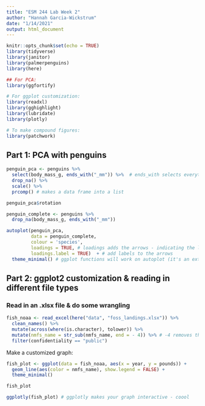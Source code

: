 ```yaml
---
title: "ESM 244 Lab Week 2"
author: "Hannah Garcia-Wickstrum"
date: "1/14/2021"
output: html_document
---
```


```r
knitr::opts_chunk$set(echo = TRUE)
library(tidyverse)
library(janitor)
library(palmerpenguins)
library(here)

## For PCA: 
library(ggfortify)

# For ggplot customization:
library(readxl)
library(gghighlight)
library(lubridate)
library(plotly)

# To make compound figures:
library(patchwork)
```

## Part 1: PCA with penguins

```r
penguin_pca <- penguins %>% 
  select(body_mass_g, ends_with("_mm")) %>%  # ends_with selects everything that ends with what you type in ""
  drop_na() %>% 
  scale() %>% 
  prcomp() # makes a data frame into a list

penguin_pca$rotation

penguin_complete <- penguins %>% 
  drop_na(body_mass_g, ends_with("_mm"))

autoplot(penguin_pca,
         data = penguin_complete, 
         colour = 'species',
         loadings = TRUE, # loadings adds the arrows - indicating the loadings of the different variables 
         loadings.label = TRUE)  + # add labels to the arrows
  theme_minimal() # ggplot functions will work on autoplot (it's an extension of ggplot)
```

## Part 2: ggplot2 customization & reading in different file types

### Read in an .xlsx file & do some wrangling

```r
fish_noaa <- read_excel(here("data", "foss_landings.xlsx")) %>% 
  clean_names() %>% 
  mutate(across(where(is.character), tolower)) %>% 
  mutate(nmfs_name = str_sub(nmfs_name, end = - 4)) %>% # -4 removes the last 4 characters in the nmfs_names observations
  filter(confidentiality == "public")
```

Make a customized graph: 
```r
fish_plot <- ggplot(data = fish_noaa, aes(x = year, y = pounds)) +
  geom_line(aes(color = nmfs_name), show.legend = FALSE) +
  theme_minimal()

fish_plot

ggplotly(fish_plot) # ggplotly makes your graph interactive - coool
```




















